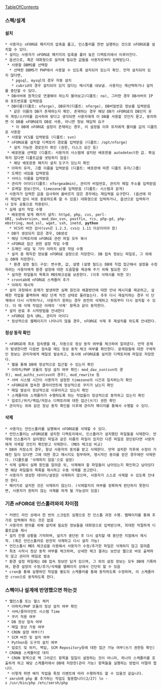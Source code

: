 [[TableOfContents]]
=== 스펙/설계 ===
==== 설치 ====
 * 사용자는 nFORGE 패키지의 압축을 풀고, 인스톨러를 한번 실행하는 것으로 nFORGE를 설치할 수 있다.
 * 설치는 사용자가 nFORGE 패키지의 압축을 풀어 놓은 디렉토리에서 이루어진다.
 * 옵션으로, 혹은 대화형으로 설치에 필요한 값들을 사용자로부터 입력받는다.
  * 사용할 DBMS를 선택함
   * 선택한 DBMS가 PHP에서 사용할 수 있도록 설치되어 있는지 확인. 만약 설치되어 있지 않다면,
    * pgsql, mysql의 경우 자동 설치
    * cubrid의 경우 설치되어 있지 않다는 메시지를 내보냄. 사용자는 재선택하거나 설치를 중단할 수 있다.
  * DB서버에 원격으로 연결해야 하는지 물어보고(디폴트: no), 그러한 경우 DB서버의 IP와 포트번호를 입력받음
  * DB이름(디폴트: nforge), DB유저(디폴트: nforge), DB비밀번호 정보를 입력받음
   * 같은 이름의 DB가 존재하는지 확인. 존재하는 경우 해당 DB가 nFORGE의 DB인지 유저 계정/스키마를 검사하여 맞다고 생각되면 사용자에게 이 DB를 사용할 것인지 묻고, 동의하면 이 DB를 nFORGE의 DB로 사용, 아니면 정보 재입력 요구
    * 이 DB에 nFORGE 설정이 존재하는 경우, 이 설정을 이후 유저에게 물어볼 값의 디폴트로 사용함
  * 사용할 VCS를 입력받음 (디폴트: svn)
  * nFORGE를 설치할 디렉토리 경로를 입력받음 (디폴트: /opt/nforge)
   * 설치 가능한 경로인지 확인 (권한, 디스크 공간 등)
  * 배포판을 선택함 (디폴트: 사용자의 시스템에 설치된 배포판을 autodetect한 값. 확실하지 않다면 디폴트값을 셋팅하지 않음)
   * 해당 배포판용 패키지 설치 도구가 있는지 확인
  * 아파치 유저, 그룹 이름을 입력받음 (디폴트: 배포판에 따른 디폴트 유저/그룹)
  * 도메인 네임을 입력받음
  * 서비스 이름을 입력받음
  * 관리자 아이디(디폴트: nforgeadmin), 관리자 비밀번호, 관리자 메일 주소를 입력받음
  * 로케일 정보(언어, timezone)를 입력받음 (디폴트: 시스템과 같게)
 * 사용자가 입력한 값을 검사하여 올바르지 않은 경우에는 재입력을 요구한다. (옵션에 따라 재입력 없이 바로 종료하도록 할 수 있음) 대화형으로 입력하거나, 옵션으로 입력하거나 모두 공통으로 적용된다.
 * 실제 설치 작업 수행
  * 배포판에 맞게 패키지 설치: httpd, php, cvs, perl-URI, subversion, mod_dav_svn, postfix, rcs, php-gd, php-mbstring, mod_ssl, wget, ssh, inetd, '''python'''
   * VCS의 버전 검사(svn은 1.2.3, cvs는 1.11 이상이어야 함)
  * DB가 생성되지 않은 경우, DB생성
  * 해당 디렉토리에 nFORGE 관련 파일 모두 복사
  * nFORGE 접근 권한 설정 작업 수행
  * 도메인 네임 및 기타 아파치 설정 작업 수행
  * 설치 중 획득한 정보를 nFORGE 설정으로 저장한다. DB 접속 정보는 파일로, 그 외에는 DB에 저장한다.
   * 환경 설정 필드 구성: 변수명, 값, 설명 (설명 필드는 DB에 직접 접근해서 설정을 수정하려는 사용자에게 환경 설정에 대한 도움말을 제공해 주기 위해 필요한 것)
  * 설치한 파일들의 목록과 MD5체크섬을 보존한다. (이후 삭제시를 위한 것)
  * crontab에 nFORGE 스케쥴러 추가
  * 아파치 재시작
 * 설치 과정에서 문제가 발생하면 실패 원인과 해결방안에 대한 안내 메시지를 제공하고, 실패한 작업을 롤백하여 해당 단계 직전 상태로 돌려놓는다. 추후 다시 재설치하는 경우 이 단계에서 다시 시작하거나, 사용자가 원하는 경우 완전히 삭제하고 처음부터 다시 설치할 수 있다. 이 때 삭제 작업은 아래의 '삭제' 항목과 같이 동작한다.
 * 설치 완료 후 시작방법을 안내한다
  * nFORGE 접속 URL, 관리자 아이디
  * 정상적으로 웹페이지가 나타나지 않을 경우, nFORGE 삭제 후 재설치를 하도록 안내한다.
==== 정상 동작 확인 ====
 * nFORGE에 최초 접속했을 때, 자동으로 정상 동작 여부를 체크하여 알려준다. 만약 문제가 발생한다면 다음번 접속할 때도 정상 동작 체크 여부를 확인한다. 문제점들에 대한 구체적인 정보는 관리자에게 메일로 발송하고, 동시에 nFORGE를 설치한 디렉토리에 파일로 저장한다.
  * 웹을 통해 DB에 정상적으로 접근할 수 있는지 확인
  * 아파치/PHP 모듈의 정상 설치 여부 확인: mod_dav_svn(svn의 경우), mod_authz_svn(svn의 경우), mod_rewrite 등
  * 서버 시스템 시간이 사용자가 설정한 timezone의 시간과 일치하는지 확인
  * nFORGE에 접속한 클라이언트에 정상적으로 쿠키가 남는지 확인
  * 메일 발송이 정상적으로 이루어지고 있는지 확인
  * 스케쥴러와 스케쥴러가 수행하도록 하는 작업들이 정상적으로 동작하고 있는지 확인
  * 업로드/위키/백업/저장소 디렉토리에 대한 접근(쓰기) 권한 확인
 * 관리자는 위와 같은 정상 동작 확인을 이후에 관리자 페이지를 통해서 수행할 수 있다.
 
==== 삭제 ====
 * 사용자는 언인스톨러를 실행해서 nFORGE를 삭제할 수 있다.
 * 언인스톨러는 nFORGE를 설치한 디렉토리에서, 인스톨러가 설치했던 파일들을 삭제한다. 만약에 인스톨러가 설치했던 파일과 같은 이름의 파일이 있지만 다른 파일로 판단된다면 사용자에게 삭제할 것인지 확인받고 삭제한다. (MD5 체크섬 비교)
 * DB와 저장소의 경우, 항상 사용자의 동의를 받고 삭제한다. 만약 설치한 직후에 수정이 가해진 일이 있다면 그에 대한 경고 메시지도 첨부하며, 명시적인 동의를 얻은 경우에만 삭제한다. (디폴트를 '삭제하지 않음'으로 설정) 
 * 삭제 실패시 실패 원인을 알려준 뒤, 삭제해야 할 파일들이 남아있는지 확인하고 남아있다면 해당 파일들의 목록을 제시하고 수동 삭제를 권고한다.
 * 사용자가 생성한 데이터/설정은 삭제하지 않으며, 사용자가 스스로 삭제할 수 있도록 안내만 한다.
 * 패키지로 설치한 것은 삭제하지 않는다. (삭제할지의 여부를 정확하게 판단하지 못한다면, 사용자가 원하지 않는 삭제를 하게 될 가능성이 있음)

=== 기존 nFORGE 인스톨러와의 차이점 ===
 * 커맨드 라인 상에서 한 번의 스크립트 실행으로 전 인스톨 과정 수행. 웹페이지를 통해 추가로 입력해야 하는 것은 없음
 * 사용자의 편의를 위해 설치에 필요한 정보들을 대화형으로 입력받으며, 최대한 적절하게 디폴트값을 제시
 * 설치 진행 상황을 기억하며, 설치가 중단된 후 다시 설치할 때 중단한 지점에서 재시작. (혹은 언인스톨러로 완전히 삭제하고 다시 설치 가능)
 * 언인스톨시 MD5 체크섬을 이용해서 사용자가 수정/추가한 파일은 삭제하지 않고 알려줌
 * 최초 시작시 정상 동작 여부를 체크하며, 상세한 체크 결과는 보안상 웹으로 바로 출력하지 않고 관리자 메일로 발송
 * 환경 설정 파일에는 DB 접속 정보만 담겨 있으며, 그 외의 설정 정보는 모두 DB에 기록하여, 환경 설정의 수정/추가/삭제를 웹페이지 상에서 간단히 할 수 있음
 * cron을 통해 실행하던 작업을 별도의 스케쥴러를 통해 동작하도록 수정하며, 이 스케쥴러만 cron으로 동작하도록 한다.

=== 스펙이나 설계에 반영했으면 하는것 ===
 * 웹인스톨 또는 헬스 체커
  * 아파치/PHP 모듈의 정상 설치 여부 확인
  * 서버/클라이언트 시스템 Time
  * 쿠키 적용 여부
  * DB 정상 접속 여부
  * 메일 정상 가동 여부
  * CRON 설정 여부(?)
  * SCM 버전 및 설치 여부
  * Python등 도구의 설치 여부
  * 업로드 및 위키, 백업, SCM Repository등에 대한 접근 가능 여부(쓰기 권한등 확인)
 * CRON을 스케쥴러로 대치
  * CRON 항목으로 백 그라운드 항목을 일일이 설정하는 것이 아니라, 하나의 스케쥴러를 호출하게 하고 해당 스케쥴러에서 DB에 저장한(관리 가능) 항목들을 실행하는 방법이 어떨까 합니다.
  * 이렇게 하면 배치 작업을 특정 이벤트에 따라 수행하게도 할 수 있을것 같습니다.
 * smrsh에 php 를 추가하는 작업도 필용합니다(2/27) ln -s /usr/bin/php /etc/smrsh/php
